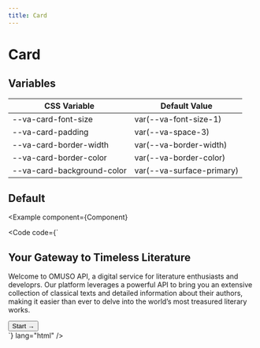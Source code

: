 ```yaml
---
title: Card
---
```



# Card

## Variables

| CSS Variable               | Default Value             |
| -------------------------- | ------------------------- |
| --va-card-font-size        | var(--va-font-size-1)     |
| --va-card-padding          | var(--va-space-3)         |
| --va-card-border-width     | var(--va-border-width)    |
| --va-card-border-color     | var(--va-border-color)    |
| --va-card-background-color | var(--va-surface-primary) |

## Default

<Example
  component={Component}
>

<Code
  code={`<div class="va-card w-full">
  <div class="va-card__body">
    <h2 class="va-card__title">Your Gateway to Timeless Literature</h2>
    <p>
      Welcome to OMUSO API, a digital service for literature enthusiasts and
      developrs. Our platform leverages a powerful API to bring you an extensive
      collection of classical texts and detailed information about their
      authors, making it easier than ever to delve into the world’s most
      treasured literary works.
    </p>
  </div>
  <div class="va-card__actions text-right">
    <button class="va-button">Start →</button>
  </div>
</div>`}
  lang="html"
/>

</Example>
